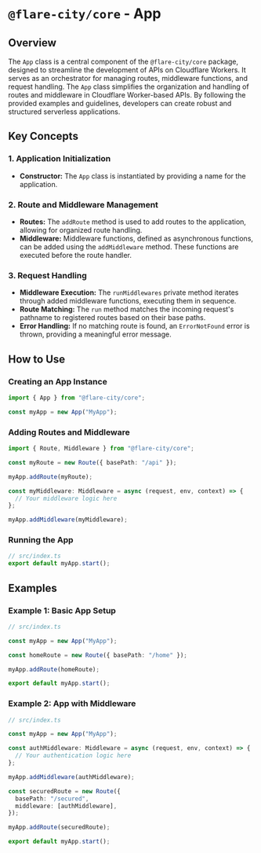 
# `@flare-city/core` - App

## Overview

The `App` class is a central component of the `@flare-city/core` package, designed to streamline the development of APIs on Cloudflare Workers. It serves as an orchestrator for managing routes, middleware functions, and request handling.
The `App` class simplifies the organization and handling of routes and middleware in Cloudflare Worker-based APIs. By following the provided examples and guidelines, developers can create robust and structured serverless applications.

## Key Concepts

### 1. Application Initialization

- **Constructor:** The `App` class is instantiated by providing a name for the application.

### 2. Route and Middleware Management

- **Routes:** The `addRoute` method is used to add routes to the application, allowing for organized route handling.
- **Middleware:** Middleware functions, defined as asynchronous functions, can be added using the `addMiddleware` method. These functions are executed before the route handler.

### 3. Request Handling

- **Middleware Execution:** The `runMiddlewares` private method iterates through added middleware functions, executing them in sequence.
- **Route Matching:** The `run` method matches the incoming request's pathname to registered routes based on their base paths.
- **Error Handling:** If no matching route is found, an `ErrorNotFound` error is thrown, providing a meaningful error message.

## How to Use

<Steps>

### Creating an App Instance

```typescript
import { App } from "@flare-city/core";

const myApp = new App("MyApp");
```

### Adding Routes and Middleware

```typescript
import { Route, Middleware } from "@flare-city/core";

const myRoute = new Route({ basePath: "/api" });

myApp.addRoute(myRoute);

const myMiddleware: Middleware = async (request, env, context) => {
  // Your middleware logic here
};

myApp.addMiddleware(myMiddleware);
```

### Running the App

```typescript
// src/index.ts
export default myApp.start();
```

</Steps>

## Examples

### Example 1: Basic App Setup

```typescript
// src/index.ts

const myApp = new App("MyApp");

const homeRoute = new Route({ basePath: "/home" });

myApp.addRoute(homeRoute);

export default myApp.start();
```

### Example 2: App with Middleware

```typescript
// src/index.ts

const myApp = new App("MyApp");

const authMiddleware: Middleware = async (request, env, context) => {
  // Your authentication logic here
};

myApp.addMiddleware(authMiddleware);

const securedRoute = new Route({
  basePath: "/secured",
  middleware: [authMiddleware],
});

myApp.addRoute(securedRoute);

export default myApp.start();
```
